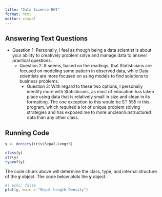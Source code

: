 ```yaml
---
title: "Data Science HW1"
format: html
editor: visual
---
```


## Answering Text Questions

-   Question 1: Personally, I feel as though being a data scientist is about your ability to creatively problem solve and manage data to answer practical questions.
    -  Question 2: It seems, based on the readings, that Statisticians are focused on modeling some pattern in observed data, while Data scientists are more focused on using models to find solutions to business problems.
        -   Question 3: With regard to these two options, I personally identify more with Statisticians, as most of education has taken place using data that is relatively small in size and clean in its formatting. The one exception to this would be ST 555 in this program, which required a lot of unique problem solving strategies and has exposed me to more unclean/unstructured data than any other class.

## Running Code

```r
y <- density(iris$Sepal.Length)
```

```r
class(y)
str(y)
typeof(y)
```

The code chunk above will determine the class, type, and internal structure of the **y** object. The code below plots the **y** object.

```r
#| echo: false
plot(y, main = "Sepal Length Density")
```
